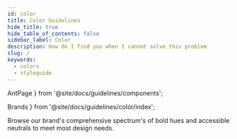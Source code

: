 ```yaml
---
id: color
title: Color Guidelines
hide_title: true
hide_table_of_contents: false
sidebar_label: Color
description: How do I find you when I cannot solve this problem
slug: /
keywords:
  - colors
  - styleguide
---
```


  AntPage
} from '@site/docs/guidelines/components';

  Brands
} from '@site/docs/guidelines/color/index';


<AntPage title="Color" icon="color">
  <div type="section">
    <p>Browse our brand's comprehensive spectrum's of bold hues and accessible neutrals to meet most design needs.</p>
  </div>
  <Brands />
</AntPage>
